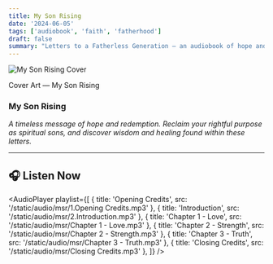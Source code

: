 ```yaml
---
title: My Son Rising
date: '2024-06-05'
tags: ['audiobook', 'faith', 'fatherhood']
draft: false
summary: "Letters to a Fatherless Generation — an audiobook of hope and redemption."
---
```



<div className="flex flex-col items-center space-y-4 text-center">
  <img 
    src="/static/images/msr_full.png" 
    alt="My Son Rising Cover" 
    className="max-w-full rounded-lg shadow-lg"
  />
  <p className="text-sm text-gray-600">Cover Art — My Son Rising</p>
</div>

### My Son Rising

*A timeless message of hope and redemption. Reclaim your rightful purpose as spiritual sons, and discover wisdom and healing found within these letters.*

---

## 🎧 Listen Now

<AudioPlayer 
  playlist={[
    { title: 'Opening Credits', src: '/static/audio/msr/1.Opening Credits.mp3' },
    { title: 'Introduction', src: '/static/audio/msr/2.Introduction.mp3' },
    { title: 'Chapter 1 - Love', src: '/static/audio/msr/Chapter 1 - Love.mp3' },
    { title: 'Chapter 2 - Strength', src: '/static/audio/msr/Chapter 2 - Strength.mp3' },
    { title: 'Chapter 3 - Truth', src: '/static/audio/msr/Chapter 3 - Truth.mp3' },
    { title: 'Closing Credits', src: '/static/audio/msr/Closing Credits.mp3' },
  ]}
/>
